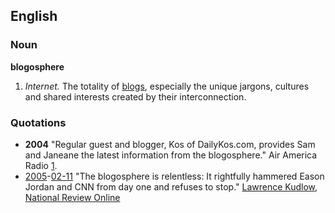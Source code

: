 ==English==
===Noun===
'''blogosphere'''
#''Internet.'' The totality of [[blog]]s, especially the unique jargons, cultures and shared interests created by their interconnection.

===Quotations===
*'''2004''' "Regular guest and blogger, Kos of DailyKos.com, provides Sam and Janeane the latest information from the blogosphere." Air America Radio [http://www.airamericaradio.com/].
*[[2005]]-[[02-11]] "The blogosphere is relentless: It rightfully hammered Eason Jordan and CNN from day one and refuses to stop." [[w:Lawrence Kudlow|Lawrence Kudlow]], [[w:National Review Online|National Review Online]]